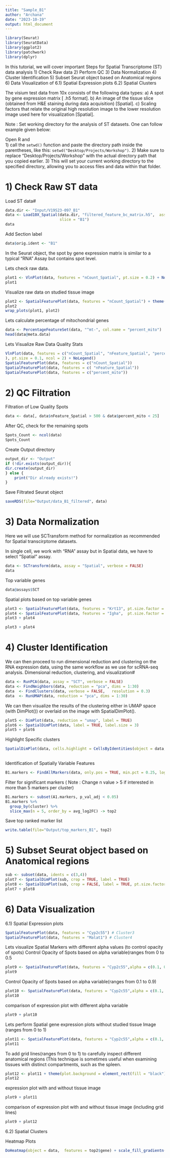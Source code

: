 ```yaml
---
title: "Sample_B1"
author: "Archana"
date: "2023-10-19"
output: html_document
---
```


```r

library(Seurat)
library(SeuratData)
library(ggplot2)
library(patchwork)
library(dplyr)
```



In this tutorial, we will cover important Steps for Spatial Transcriptome (ST) data analysis 1) Check Raw data 2) Perform QC 3) Data Normalization 4) Cluster Identification 5) Subset Seurat object based on Anatomical regions 6) Data Visualization of 6.1) Spatial Expression plots 6.2) Spatial Clusters

The visium test data from 10x consists of the following data types: a) A spot by gene expression matrix [ .h5 format]. b) An image of the tissue slice (obtained from H&E staining during data acquisition) [Spatial]. c) Scaling factors that relate the original high resolution image to the lower resolution image used here for visualization [Spatial].


Note : Set working directory for the analysis of ST datasets. One can follow example given below: 

Open R and  
1) call the `setwd()` function and paste the directory path inside the parentheses, like this: `setwd("Desktop/Projects/Workshop")`.
2) Make sure to replace "Desktop/Projects/Workshop" with the actual directory path that you copied earlier. 
3) This will set your current working directory to the specified directory, allowing you to access files and data within that folder.


# 1) Check Raw ST data

Load ST data#

```r

data.dir <- "Input/V19S23-097_B1"
data <- Load10X_Spatial(data.dir, "filtered_feature_bc_matrix.h5",  assay = "Spatial",
                        slice = "B1")
data
```

Add Section label

```r
data$orig.ident <- "B1"

```

In the Seurat object, the spot by gene expression matrix is similar to a typical "RNA" Assay but contains spot level.

Lets check raw data.

```r
plot1 <- VlnPlot(data, features = "nCount_Spatial", pt.size = 0.2) + NoLegend() 
plot1
```

Visualize raw data on studied tissue image

```r

plot2 <- SpatialFeaturePlot(data, features = "nCount_Spatial") + theme(legend.position = "right")
plot2
wrap_plots(plot1, plot2)
```

Lets calculate percentage of mitochondrial genes

```r
data <- PercentageFeatureSet(data, "^mt-", col.name = "percent_mito")
head(data@meta.data)
```

Lets Visualize Raw Data Quality Stats

```r
VlnPlot(data, features = c("nCount_Spatial", "nFeature_Spatial", "percent_mito"
), pt.size = 0.1, ncol = 2) + NoLegend()
SpatialFeaturePlot(data, features = c("nCount_Spatial"))
SpatialFeaturePlot(data, features = c( "nFeature_Spatial"))
SpatialFeaturePlot(data, features = c("percent_mito"))
```

# 2) QC Filtration

Filtration of Low Quality Spots

```r

data <- data[, data$nFeature_Spatial > 500 & data$percent_mito < 25]
```

After QC, check for the remaining spots

```r
Spots_Count <- ncol(data)
Spots_Count 
```

Create Output directory

```r
output_dir <- "Output" 
if (!dir.exists(output_dir)){
dir.create(output_dir)
} else {
    print("Dir already exists!")
}
```

Save Filtrated Seurat object

```r
saveRDS(file="Output/data_B1_filtered", data)
```

# 3) Data Normalization

Here we will use SCTransform method for normalization as recommended for Spatial transcirptome datasets.

In single cell, we work with "RNA" assay but in Spatial data, we have to select "Spatial" assay.

```r
data <- SCTransform(data, assay = "Spatial", verbose = FALSE)
data
```

Top variable genes

```r
data@assays$SCT
```

Spatial plots based on top variable genes

```r

plot3 <- SpatialFeaturePlot(data, features = "Krt13", pt.size.factor = 1.5)
plot4 <- SpatialFeaturePlot(data, features = "Igha",  pt.size.factor = 1.5)
plot3 + plot4

```

```r
plot3 + plot4
```

# 4) Cluster Identification

We can then proceed to run dimensional reduction and clustering on the RNA expression data, using the same workflow as we use for scRNA-seq analysis. Dimensional reduction, clustering, and visualization#

```r
data <- RunPCA(data, assay = "SCT", verbose = FALSE)
data <- FindNeighbors(data, reduction = "pca", dims = 1:30)
data  <- FindClusters(data, verbose = FALSE,   resolution = 0.3)
data  <- RunUMAP(data, reduction = "pca", dims = 1:30) 
```

We can then visualize the results of the clustering either in UMAP space (with DimPlot()) or overlaid on the image with SpatialDimPlot().

```r
plot5 <- DimPlot(data, reduction = "umap", label = TRUE)
plot6 <- SpatialDimPlot(data, label = TRUE, label.size = 3)
plot5 + plot6
```

Highlight Specific clusters

```r

SpatialDimPlot(data, cells.highlight = CellsByIdentities(object = data, idents = c(1,2,3,4
                                                                                   )), facet.highlight = TRUE, ncol = 3)

```

Identification of Spatially Variable Features

```r

B1.markers <- FindAllMarkers(data, only.pos = TRUE, min.pct = 0.25, logfc.threshold = 0.25)
```

Filter for significant markers ( Note : Change n value \> 5 if interested in more than 5 markers per cluster)

```r
B1.markers <- subset(A1.markers, p_val_adj < 0.05)
B1.markers %>%
  group_by(cluster) %>%
  slice_max(n = 5, order_by = avg_log2FC) -> top2 
```

Save top ranked marker list

```r
write.table(file="Output/top_markers_B1", top2)
```

# 5) Subset Seurat object based on Anatomical regions

```r
sub <- subset(data, idents = c(3,4)) 
plot7 <- SpatialDimPlot(sub, crop = TRUE, label = TRUE)
plot8 <- SpatialDimPlot(sub, crop = FALSE, label = TRUE, pt.size.factor = 1, label.size = 3)
plot7 + plot8
```

# 6) Data Visualization

6.1) Spatial Expression plots

```r

SpatialFeaturePlot(data, features = "Cyp2c55") # Cluster3 
SpatialFeaturePlot(data, features = "Malat1") # Cluster4 

```

Lets visualize Spatial Markers with different alpha values (to control opacity of spots) Control Opacity of Spots based on alpha variable(ranges from 0 to 0.5

```r

plot9 <- SpatialFeaturePlot(data, features = "Cyp2c55",alpha = c(0.1, 0.5)) # Cluster4 
plot9
```

Control Opacity of Spots based on alpha variable(ranges from 0.1 to 0.9)

```r

plot10 <- SpatialFeaturePlot(data, features = "Cyp2c55",alpha = c(0.1, 0.9)) # Cluster4 
plot10
```

comparison of expression plot with different alpha variable

```r

plot9 + plot10 
```

Lets perform Spatial gene expression plots without studied tissue Image (ranges from 0 to 1)

```r

plot11 <- SpatialFeaturePlot(data, features = "Cyp2c55",alpha = c(0.1, 1),image.alpha = 0.1) # Cluster4 
plot11
```

To add grid lines(ranges from 0 to 1) to carefully inspect different anatomical regions (This technique is sometimes useful when examining tissues with distinct compartments, such as the spleen.

```r
plot12 <- plot11 + theme(plot.background = element_rect(fill = "black") )
plot12
```

expression plot with and without tissue image

```r
plot9 + plot11
```

comparison of expression plot with and without tissue image (including grid lines)

```r
plot9 + plot12
```

6.2) Spatial Clusters

Heatmap Plots

```r

DoHeatmap(object = data,  features = top2$gene) + scale_fill_gradientn(colors = c("#3399FF", "black", "#FF6666"))
```
